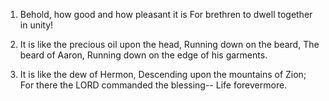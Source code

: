 
1. Behold, how good and how pleasant it is For brethren to dwell together in unity!

2. It is like the precious oil upon the head, Running down on the beard, The beard of Aaron, Running down on the edge of his garments.

3. It is like the dew of Hermon, Descending upon the mountains of Zion; For there the LORD commanded the blessing-- Life forevermore.


